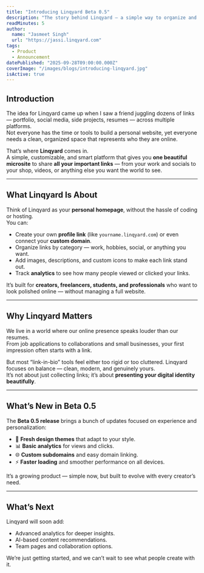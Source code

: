 ```yaml
---
title: "Introducing Linqyard Beta 0.5"
description: "The story behind Linqyard — a simple way to organize and share your online presence."
readMinutes: 5
author:
  name: "Jasmeet Singh"
  url: "https://jassi.linqyard.com"
tags:
  - Product
  - Announcement
datePublished: "2025-09-28T09:00:00.000Z"
coverImage: "/images/blogs/introducing-linqyard.jpg"
isActive: true
---
```


## Introduction

The idea for Linqyard came up when I saw a friend juggling dozens of links — portfolio, social media, side projects, resumes — across multiple platforms.  
Not everyone has the time or tools to build a personal website, yet everyone needs a clean, organized space that represents who they are online.  

That’s where **Linqyard** comes in.  
A simple, customizable, and smart platform that gives you **one beautiful microsite** to share **all your important links** — from your work and socials to your shop, videos, or anything else you want the world to see.

---

## What Linqyard Is About

Think of Linqyard as your **personal homepage**, without the hassle of coding or hosting.  
You can:

- Create your own **profile link** (like `yourname.linqyard.com`) or even connect your **custom domain**.  
- Organize links by category — work, hobbies, social, or anything you want.  
- Add images, descriptions, and custom icons to make each link stand out.  
- Track **analytics** to see how many people viewed or clicked your links.  

It’s built for **creators, freelancers, students, and professionals** who want to look polished online — without managing a full website.

---

## Why Linqyard Matters

We live in a world where our online presence speaks louder than our resumes.  
From job applications to collaborations and small businesses, your first impression often starts with a link.

But most “link-in-bio” tools feel either too rigid or too cluttered. Linqyard focuses on balance — clean, modern, and genuinely yours.  
It’s not about just collecting links; it’s about **presenting your digital identity beautifully**.

---

## What’s New in Beta 0.5

The **Beta 0.5 release** brings a bunch of updates focused on experience and personalization:

- 🎨 **Fresh design themes** that adapt to your style.  
- 📊 **Basic analytics** for views and clicks.  
- 🌐 **Custom subdomains** and easy domain linking.  
- ⚡ **Faster loading** and smoother performance on all devices.  

It’s a growing product — simple now, but built to evolve with every creator’s need.

---

## What’s Next

Linqyard will soon add:
- Advanced analytics for deeper insights.  
- AI-based content recommendations.  
- Team pages and collaboration options.  

We’re just getting started, and we can’t wait to see what people create with it.
